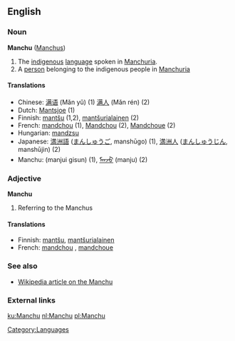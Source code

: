 ==English==

===Noun===
'''Manchu''' ([[Manchus]])

# The [[indigenous]] [[language]] spoken in [[Manchuria]].
# A [[person]] belonging to the indigenous people in [[Manchuria]]

====Translations====
*Chinese: [[满语]] (Mǎn yǔ) (1) [[满人]] (Mǎn rén) (2)
*Dutch: [[Mantsjoe]] (1)
*Finnish: [[mantšu]] (1,2), [[mantšurialainen]] (2)
*French: [[mandchou]] {{m}} (1), [[Mandchou]] {{m}} (2), [[Mandchoue]] {{f}} (2)
*Hungarian: [[mandzsu]]
*Japanese: [[満洲語]] ([[まんしゅうご]], manshūgo) (1), [[満洲人]] ([[まんしゅうじん]], manshūjin) (2)
*Manchu: (manjui gisun) (1), [[ᠮᠠᠨᠵᡠ]] (manju) (2)

===Adjective===
'''Manchu'''

# Referring to the Manchus

====Translations====

*Finnish: [[mantšu]], [[mantšurialainen]]
*French: [[mandchou]] {{m}}, [[mandchoue]] {{f}}

===See also===
*[[w:Manchu|Wikipedia article on the Manchu]]

===External links===
{{ethnologue|code=mnc}}

[[Category:Languages]]

[[ku:Manchu]]
[[nl:Manchu]]
[[pl:Manchu]]